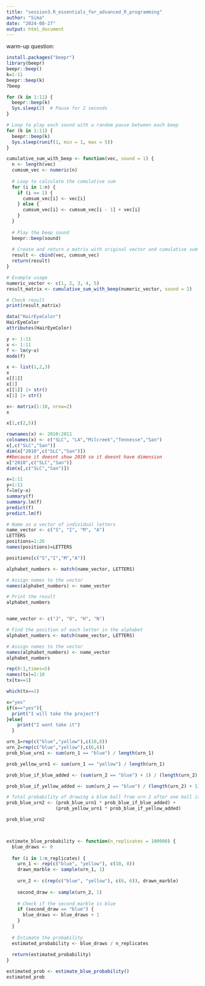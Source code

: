 ---
title: "session3.R_essentials_for_advanced_R_programming"
author: "Sima"
date: "2024-08-27"
output: html_document
---

warm-up question:

```{r setup, include=FALSE}
install.packages("beepr")
library(beepr)
beepr::beep()
k=1-11
beepr::beep(k)
?beep
```



```{r cars}
for (k in 1:11) {
  beepr::beep(k)
  Sys.sleep(2)  # Pause for 2 seconds
}
```



```{r pressure, echo=FALSE}
# Loop to play each sound with a random pause between each beep
for (k in 1:11) {
  beepr::beep(k)
  Sys.sleep(runif(1, min = 1, max = 5))  
}

```

```{r}
cumulative_sum_with_beep <- function(vec, sound = 1) {
  n <- length(vec)
  cumsum_vec <- numeric(n)
  
  # Loop to calculate the cumulative sum
  for (i in 1:n) {
    if (i == 1) {
      cumsum_vec[i] <- vec[i]
    } else {
      cumsum_vec[i] <- cumsum_vec[i - 1] + vec[i]
    }
  }
  
  # Play the beep sound
  beepr::beep(sound)
  
  # Create and return a matrix with original vector and cumulative sum
  result <- cbind(vec, cumsum_vec)
  return(result)
}

# Example usage
numeric_vector <- c(1, 2, 3, 4, 5)
result_matrix <- cumulative_sum_with_beep(numeric_vector, sound = 2)

# Check result
print(result_matrix)

```



```{r}
data("HairEyeColor")
HairEyeColor
attributes(HairEyeColor)
```


```{r}
y <- 1:11
x <- 1:11
f <- lm(y~x)
mode(f)

x <- list(1,2,3)
x
x[[1]]
x[1]
x[[1]] |> str()
x[1] |> str()
```


```{r}
x<- matrix(1:10, nrow=2)
x
```
```{r}
x[1,c(2,5)]
```
```{r}
rownames(x) <- 2010:2011
colnames(x) <- c("SLC", "LA","Milcreek","Tennesse","San")
x[,c("SLC","San")]
dim(x["2010",c("SLC","San")])
##because it doesnt show 2010 so it doesnt have dimension
x["2010",c("SLC","San")]
dim(x[,c("SLC","San")])
```


```{r}
x=1:11
y=1:11
f=lm(y~x)
summary(f)
summary.lm(f)
predict(f)
predict.lm(f)
```
```{r}
# Name as a vector of individual letters
name_vector <- c("S", "I", "M", "A")
LETTERS
positions=1:26
names(positions)=LETTERS

positions[c("S","I","M","A")]

alphabet_numbers <- match(name_vector, LETTERS)

# Assign names to the vector
names(alphabet_numbers) <- name_vector

# Print the result
alphabet_numbers


name_vector <- c("J", "O", "H", "N")

# Find the position of each letter in the alphabet
alphabet_numbers <- match(name_vector, LETTERS)

# Assign names to the vector
names(alphabet_numbers) <- name_vector
alphabet_numbers


```
```{r}
rep(0:1,times=5)
names(tx)=1:10
tx[tx==1]

which(tx==1)
```

```{r}
x="yes"
if(x=="yes"){
  print("I will take the project")
}else{
    print("I wont take it")
  }

```


```{r}
urn_1=rep(c("blue","yellow"),c(10,8))
urn_2=rep(c("blue","yellow"),c(6,6))
prob_blue_urn1 <- sum(urn_1 == "blue") / length(urn_1)

prob_yellow_urn1 <- sum(urn_1 == "yellow") / length(urn_1)

prob_blue_if_blue_added <- (sum(urn_2 == "blue") + 1) / (length(urn_2) + 1)

prob_blue_if_yellow_added <- sum(urn_2 == "blue") / (length(urn_2) + 1)

# Total probability of drawing a blue ball from urn 2 after one ball is added
prob_blue_urn2 <- (prob_blue_urn1 * prob_blue_if_blue_added) + 
                  (prob_yellow_urn1 * prob_blue_if_yellow_added)

prob_blue_urn2



estimate_blue_probability <- function(n_replicates = 100000) {
  blue_draws <- 0
  
  for (i in 1:n_replicates) {
    urn_1 <- rep(c("blue", "yellow"), c(10, 8))
    drawn_marble <- sample(urn_1, 1)
    
    urn_2 <- c(rep(c("blue", "yellow"), c(6, 6)), drawn_marble)
    
    second_draw <- sample(urn_2, 1)
    
    # Check if the second marble is blue
    if (second_draw == "blue") {
      blue_draws <- blue_draws + 1
    }
  }
  
  # Estimate the probability
  estimated_probability <- blue_draws / n_replicates
  
  return(estimated_probability)
}

estimated_prob <- estimate_blue_probability()
estimated_prob


```

